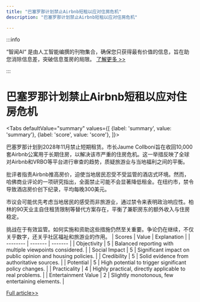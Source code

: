 ```yaml
---
title: "巴塞罗那计划禁止Airbnb短租以应对住房危机"
description: "巴塞罗那计划禁止Airbnb短租以应对住房危机"

---
```



:::info

“智闻AI“ 是由人工智能编撰的刊物集合，确保您只获得最有价值的信息，旨在助您消除信息差，突破信息茧房的局限。  [了解更多 >>](/)

:::

# 巴塞罗那计划禁止Airbnb短租以应对住房危机


<Tabs
	defaultValue="summary"
	values={[
	{label: 'summary', value: 'summary'},
	{label: 'score', value: 'score'},
]}>
<TabItem value="summary">


巴塞罗那计划到2028年11月禁止短期租赁。市长Jaume Collboni旨在收回10,000套Airbnb公寓用于长期住房，以解决该市严重的住房危机。这一举措反映了全球对Airbnb和VRBO等平台进行审查的趋势，质疑旅游业与当地福利之间的平衡。

批评者指责Airbnb推高房价，迫使当地居民忍受不受监管的酒店式环境。然而，哈佛商业评论的一项研究指出，全面禁止可能不会显著降低租金。在纽约市，禁令导致酒店房价创下纪录，平均每晚300美元。

市议会可能优先考虑当地居民的感受而非旅游业，通过禁令来表明政治响应性。柏林的90天业主自住租赁限制等替代方案存在，平衡了兼职房东的额外收入与住房稳定。

挑战在于有效监管。如何实施和资助这些措施仍然至关重要。争论仍在继续，不仅关乎数字，还关乎社区福祉和旅游业的作用。
</TabItem>
<TabItem value="score">
	| Scores     | Value   | Explanation |
	| -------- | ------- | ------- |
	| Objectivity  | 5    | Balanced reporting with multiple viewpoints considered.    |
	| Social Impact | 5     | Significant impact on public opinion and housing policies.    |
	| Credibility    | 5    | Solid evidence from authoritative sources.    |
	| Potential    | 5    | High potential to trigger significant policy changes.    |
	| Practicality    | 4    | Highly practical, directly applicable to real problems.    |
	| Entertainment Value    | 2    | Slightly monotonous, few entertaining elements.    |
</TabItem>
</Tabs>

[Full article>>](https://slashdot.org/story/24/07/07/2339217/is-airbnb-really-worsening-the-housing-crisis?utm_source=rss1.0mainlinkanon&utm_medium=feed)
